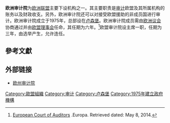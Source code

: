 {{noteTA
|G1 = EU
|G2 = 地名
|G3 = PoliticiansUK
}}
{{歐洲聯盟政治}}

'''欧洲审计院'''为[[欧洲联盟|欧洲联盟]]主要下设机构之一。其主要职责是[[审计|审计]]欧盟及其所属机构的账务以及财政收支。另外，欧洲审计院还可以对接受欧盟援助的非成员国进行审计。欧洲审计院成立于1975年，总部设在[[卢森堡|卢森堡]]。欧洲审计院成员需由[[欧洲议会|欧洲议会]]协商通过并由[[欧盟理事会|欧盟理事会]]任命，其任期为六年。<ref>[http://europa.eu/about-eu/institutions-bodies/court-auditors/index_en.htm European Court of Auditors] {{Wayback|url=http://europa.eu/about-eu/institutions-bodies/court-auditors/index_en.htm |date=20140422172746 }}.Europa. Retrieved dated: May 8, 2014.</ref>欧盟审计院设主席一职，任期为三年，由选举产生，允许连任。

==參考文獻==
<references/>

== 外部链接 ==
* [http://www.eca.europa.eu/ 欧州审计院] {{Wayback|url=http://www.eca.europa.eu/ |date=20071012234638 }}

[[Category:歐盟組織|Category:歐盟組織]]
[[Category:审计|Category:审计]]
[[Category:卢森堡|Category:卢森堡]]
[[Category:1975年建立政府機構|Category:1975年建立政府機構]]